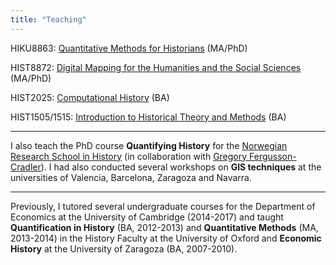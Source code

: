 ```yaml
---
title: "Teaching"
---
```


HIKU8863: [Quantitative Methods for Historians](https://fjbeltrantapia.github.io/quantitative-methods-for-historians/) (MA/PhD)

HIST8872: [Digital Mapping for the Humanities and the Social Sciences](https://fjbeltrantapia.github.io/digital-mapping/) (MA/PhD)

HIST2025: [Computational History](https://fjbeltrantapia.github.io/computational-history/) (BA)

HIST1505/1515: [Introduction to Historical Theory and Methods](https://www.ntnu.edu/studies/courses/HIST1505/2023/1#tab=omEmnet) (BA)

----

I also teach the PhD course **Quantifying History** for the [Norwegian Research School in History](https://www.hf.uio.no/iakh/english/research/the-norwegian-graduate-school-in-history/courses/2025/advanced-research-course-ntnu.html) (in collaboration with [Gregory Fergusson-Cradler](https://gferguson.netlify.app)). I had also conducted several workshops on **GIS techniques** at the universities of Valencia, Barcelona, Zaragoza and Navarra.

----

Previously, I tutored several undergraduate courses for the Department of Economics at the University of Cambridge (2014-2017) and taught **Quantification in History** (BA, 2012-2013) and **Quantitative Methods** (MA, 2013-2014) in the History Faculty at the University of Oxford and **Economic History** at the University of Zaragoza (BA, 2007-2010).